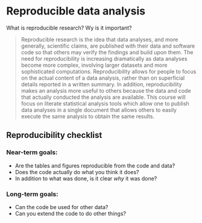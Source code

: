 # Reproducible data analysis

::: {.rmdimportant}

What is reproducible research?  Wy is it important?

> Reproducible research is the idea that data analyses, and more generally, scientific claims, are published with their data and software code so that others may verify the findings and build upon them.  The need for reproducibility is increasing dramatically as data analyses become more complex, involving larger datasets and more sophisticated computations. Reproducibility allows for people to focus on the actual content of a data analysis, rather than on superficial details reported in a written summary. In addition, reproducibility makes an analysis more useful to others because the data and code that actually conducted the analysis are available. This course will focus on literate statistical analysis tools which allow one to publish data analyses in a single document that allows others to easily execute the same analysis to obtain the same results.

:::

## Reproducibility checklist

### Near-term goals:

- Are the tables and figures reproducible from the code and data?
- Does the code actually do what you think it does?
- In addition to what was done, is it clear *why* it was done? 

### Long-term goals:

- Can the code be used for other data?
- Can you extend the code to do other things?
